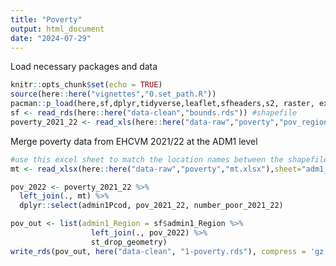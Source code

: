 ```yaml
---
title: "Poverty"
output: html_document
date: "2024-07-29"
---
```


Load necessary packages and data
```r
knitr::opts_chunk$set(echo = TRUE)
source(here::here("vignettes","0.set_path.R"))
pacman::p_load(here,sf,dplyr,tidyverse,leaflet,sfheaders,s2, raster, exactextractr, readxl)
sf <- read_rds(here::here("data-clean","bounds.rds")) #shapefile
poverty_2021_22 <- read_xls(here::here("data-raw","poverty","pov_regionale.xls")) #regional poverty rate computed at the ADM1 level based on EHCVM 2021/22 
```

Merge poverty data from EHCVM 2021/22  at the ADM1 level
```r
#use this excel sheet to match the location names between the shapefile and dataset
mt <- read_xlsx(here::here("data-raw","poverty","mt.xlsx"),sheet="adm1_2021_22")

pov_2022 <- poverty_2021_22 %>%
  left_join(., mt) %>%
  dplyr::select(admin1Pcod, pov_2021_22, number_poor_2021_22)

pov_out <- list(admin1_Region = sf$admin1_Region %>%
                  left_join(., pov_2022) %>%
                  st_drop_geometry)
write_rds(pov_out, here("data-clean", "1-poverty.rds"), compress = 'gz')
```
